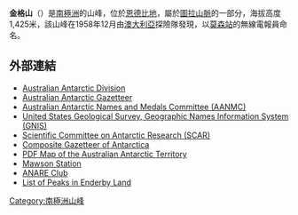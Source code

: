 '''金格山'''（{{lang-en|Mount King}}）是[[南極洲|南極洲]]的山峰，位於[[恩德比地|恩德比地]]，屬於[[圖拉山脈|圖拉山脈]]的一部分，海拔高度1,425米，該山峰在1958年12月由[[澳大利亞|澳大利亞]]探險隊發現，以[[莫森站|莫森站]]的無線電報員命名。

==外部連結==
* [http://www.aad.gov.au/ Australian Antarctic Division]
* [https://web.archive.org/web/20071030143303/http://aadc-maps.aad.gov.au/aadc/gaz/search_names.cfm Australian Antarctic Gazetteer]
* [https://web.archive.org/web/20090709070649/http://www.aad.gov.au/default.asp?casid=12388 Australian Antarctic Names and Medals Committee (AANMC)]
* [http://geonames.usgs.gov/pls/gnispublic/ United States Geological Survey, Geographic Names Information System (GNIS)] {{Wayback|url=http://geonames.usgs.gov/pls/gnispublic/ |date=20080725002225 }}
* [https://web.archive.org/web/20100818063123/http://www.scar.org/information/ Scientific Committee on Antarctic Research (SCAR)]
* [http://data.aad.gov.au/aadc/gaz/scar/ Composite Gazetteer of Antarctica] {{WebCite|url=https://www.webcitation.org/5ug2CfC7m?url=http://data.aad.gov.au/aadc/gaz/scar/ |date=20101202140255 |dateformat=iso }}
* [https://web.archive.org/web/20080907213041/http://aadc-maps.aad.gov.au/database/mapcat/antarctica/v4_99_00.pdf PDF Map of the Australian Antarctic Territory]
* [http://www.aad.gov.au/default.asp?casid=6909 Mawson Station] {{Wayback|url=http://www.aad.gov.au/default.asp?casid=6909 |date=20100724035644 }}
* [http://www.anareclub.org.au/ ANARE Club] {{Wayback|url=http://www.anareclub.org.au/ |date=20130409001720 }}
* [http://www.peakbagger.com/range.aspx?rid=8210 List of Peaks in Enderby Land] {{Wayback|url=http://www.peakbagger.com/range.aspx?rid=8210 |date=20131009103520 }}

{{Antarctica-geo-stub}}
[[Category:南極洲山峰|Category:南極洲山峰]]